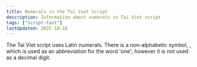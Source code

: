 ```yaml
---
title: Numerals in the Tai Viet Script
description: Information about numerals in Tai Viet script
tags: ["script-tavt"]
lastUpdated: 2025-10-16
---
```



The Tai Viet script uses Latin numerals. There is a non-alphabetic symbol, <Character usv="AADC" options="usv,char,name"/>, which is used as an abbreviation for the word 'one'; however it is not used as a decimal digit.